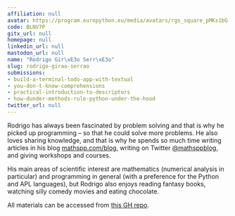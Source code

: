 ```yaml
---
affiliation: null
avatar: https://program.europython.eu/media/avatars/rgs_square_pMKs1bG.jpg
code: BLNV7P
gitx_url: null
homepage: null
linkedin_url: null
mastodon_url: null
name: "Rodrigo Gir\xE3o Serr\xE3o"
slug: rodrigo-girao-serrao
submissions:
- build-a-terminal-todo-app-with-textual
- you-don-t-know-comprehensions
- practical-introduction-to-descriptors
- how-dunder-methods-rule-python-under-the-hood
twitter_url: null
---
```


Rodrigo has always been fascinated by problem solving and that is why he picked up programming – so that he could solve more problems. He also loves sharing knowledge, and that is why he spends so much time writing articles in his blog [mathspp.com/blog](http://mathspp.com/blog), writing on Twitter [@mathsppblog](https://twitter.com/mathsppblog), and giving workshops and courses.

His main areas of scientific interest are mathematics (numerical analysis in particular) and programming in general (with a preference for the Python and APL languages), but Rodrigo also enjoys reading fantasy books, watching silly comedy movies and eating chocolate.

All materials can be accessed from [this GH repo](https://github.com/mathspp/talks).
